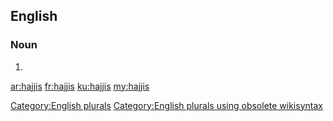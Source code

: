 ==English==

===Noun===
{{head|en}}

# {{plural of|hajji}}

[[Category:English plurals]][[Category:English plurals using obsolete wikisyntax]]

[[ar:hajjis]]
[[fr:hajjis]]
[[ku:hajjis]]
[[my:hajjis]]